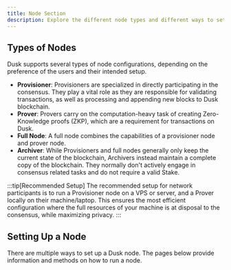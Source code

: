```yaml
---
title: Node Section
description: Explore the different node types and different ways to setup a node
---
```


## Types of Nodes

Dusk supports several types of node configurations, depending on the preference of the users and their intended setup. 

- **Provisioner**: Provisioners are specialized in directly participating in the consensus. They play a vital role as they are responsible for validating transactions, as well as processing and appending new blocks to Dusk blockchain.
- **Prover**: Provers carry on the computation-heavy task of creating Zero-Knowledge proofs (ZKP), which are a requirement for transactions on Dusk.
- **Full Node**: A full node combines the capabilities of a provisioner node and prover node. 
- **Archiver**: While Provisioners and full nodes generally only keep the current state of the blockchain, Archivers instead maintain a complete copy of the blockchain. They normally don't actively engage in consensus related tasks and do not require a valid Stake.

:::tip[Recommended Setup]
The recommended setup for network participants is to run a Provisioner node on a VPS or server, and a Prover locally on their machine/laptop. This ensures the most efficient configuration where the full resources of your machine is at disposal to the consensus, while maximizing privacy.
:::

## Setting Up a Node

There are multiple ways to set up a Dusk node. The pages below provide information and methods on how to run a node.

<CardGrid>
        <LinkCard title="Node Requirements" href="./node-requirements" description="Hardware and software requirements for running a node."/>
        <LinkCard title="Build from Source" href="./build-from-source" description="Guides you through the process of compiling your node from the Rusk source code."/>
        <LinkCard title="Docker Image" href="./docker-image" description="A convenient way to run a node through a Docker container."/>
</CardGrid>

